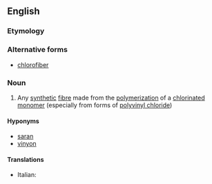 ==English==

===Etymology===
{{prefix|en|chloro|fibre}}

===Alternative forms===
* [[chlorofiber]] {{qualifier|US}}

===Noun===
{{en-noun|~}}

# Any [[synthetic]] [[fibre]] made from the [[polymerization]] of a [[chlorinated]] [[monomer]] (especially from forms of [[polyvinyl chloride]])

====Hyponyms====
* [[saran]]
* [[vinyon]]

====Translations====
{{trans-top|synthetic fibre}}
* Italian: {{t|it|clorofibra|f}}
{{trans-mid}}
{{trans-bottom}}